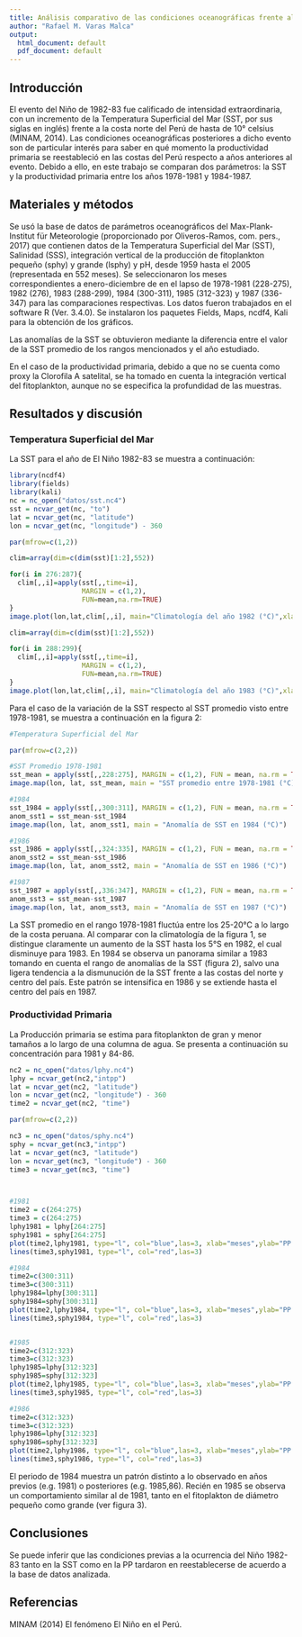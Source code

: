 ```yaml
---
title: Análisis comparativo de las condiciones oceanográficas frente al Perú antes y después de El Niño 1982-1983
author: "Rafael M. Varas Malca"
output:
  html_document: default
  pdf_document: default
---
```



## Introducción

El evento del Niño de 1982-83 fue calificado de intensidad extraordinaria, con un incremento de la Temperatura Superficial del Mar (SST, por sus siglas en inglés) frente a la costa norte del Perú de hasta de 10° celsius (MINAM, 2014). Las condiciones oceanográficas posteriores a dicho evento son de particular interés para saber en qué momento la productividad primaria se reestableció en las costas del Perú respecto a años anteriores al evento. Debido a ello, en este trabajo se comparan dos parámetros: la SST y la productividad primaria entre los años 1978-1981 y 1984-1987.


## Materiales y métodos

Se usó la base de datos de parámetros oceanográficos del Max-Plank-Institut für Meteorologie (proporcionado por Oliveros-Ramos, com. pers., 2017) que contienen datos de la Temperatura Superficial del Mar (SST), Salinidad (SSS), integración vertical de la producción de fitoplankton pequeño (sphy) y grande (lsphy) y pH, desde 1959 hasta el 2005 (representada en 552 meses). Se seleccionaron los meses correspondientes a enero-diciembre de en el lapso de 1978-1981 (228-275), 1982 (276), 1983 (288-299), 1984 (300-311), 1985 (312-323) y 1987 (336-347) para las comparaciones respectivas. Los datos fueron trabajados en el software R (Ver. 3.4.0). Se instalaron los paquetes Fields, Maps, ncdf4, Kali para la obtención de los gráficos.

Las anomalías de la SST se obtuvieron mediante la diferencia entre el valor de la SST promedio de los rangos mencionados y el año estudiado.

En el caso de la productividad primaria, debido a que no se cuenta como proxy la Clorofila A satelital, se ha tomado en cuenta la integración vertical del fitoplankton, aunque no se especifica la profundidad de las muestras.


## Resultados y discusión

### Temperatura Superficial del Mar

La SST para el año de El Niño 1982-83 se muestra a continuación:

```r

library(ncdf4)
library(fields)
library(kali)
nc = nc_open("datos/sst.nc4")
sst = ncvar_get(nc, "to")
lat = ncvar_get(nc, "latitude")
lon = ncvar_get(nc, "longitude") - 360

par(mfrow=c(1,2))

clim=array(dim=c(dim(sst)[1:2],552))

for(i in 276:287){
  clim[,,i]=apply(sst[,,time=i],
                  MARGIN = c(1,2),
                  FUN=mean,na.rm=TRUE)
}
image.plot(lon,lat,clim[,,i], main="Climatología del año 1982 (°C)",xlab="longitud", ylab="latitud")

clim=array(dim=c(dim(sst)[1:2],552))

for(i in 288:299){
  clim[,,i]=apply(sst[,,time=i],
                  MARGIN = c(1,2),
                  FUN=mean,na.rm=TRUE)
}
image.plot(lon,lat,clim[,,i], main="Climatología del año 1983 (°C)",xlab="longitud", ylab="latitud")

```

Para el caso de la variación de la SST respecto al SST promedio visto entre 1978-1981, se muestra a continuación en la figura 2:

```r


#Temperatura Superficial del Mar

par(mfrow=c(2,2))

#SST Promedio 1978-1981
sst_mean = apply(sst[,,228:275], MARGIN = c(1,2), FUN = mean, na.rm = TRUE)
image.map(lon, lat, sst_mean, main = "SST promedio entre 1978-1981 (°C)")

#1984
sst_1984 = apply(sst[,,300:311], MARGIN = c(1,2), FUN = mean, na.rm = TRUE)
anom_sst1 = sst_mean-sst_1984
image.map(lon, lat, anom_sst1, main = "Anomalía de SST en 1984 (°C)")

#1986
sst_1986 = apply(sst[,,324:335], MARGIN = c(1,2), FUN = mean, na.rm = TRUE)
anom_sst2 = sst_mean-sst_1986
image.map(lon, lat, anom_sst2, main = "Anomalía de SST en 1986 (°C)")

#1987
sst_1987 = apply(sst[,,336:347], MARGIN = c(1,2), FUN = mean, na.rm = TRUE)
anom_sst3 = sst_mean-sst_1987
image.map(lon, lat, anom_sst3, main = "Anomalía de SST en 1987 (°C)")

```

La SST promedio en el rango 1978-1981 fluctúa entre los 25-20°C a lo largo de la costa peruana. Al comparar con la climatología de la figura 1, se distingue claramente un aumento de la SST hasta los 5°S en 1982, el cual disminuye para 1983. En 1984 se observa un panorama similar a 1983 tomando en cuenta el rango de anomalías de la SST (figura 2), salvo una ligera tendencia a la dismunución de la SST frente a las costas del norte y centro del país. Este patrón se intensifica en 1986 y se extiende hasta el centro del país en 1987.


### Productividad Primaria

La Producción primaria se estima para fitoplankton de gran y menor tamaños a lo largo de una columna de agua. Se presenta a continuación su concentración para 1981 y 84-86.

```r

nc2 = nc_open("datos/lphy.nc4")
lphy = ncvar_get(nc2,"intpp")
lat = ncvar_get(nc2, "latitude")
lon = ncvar_get(nc2, "longitude") - 360
time2 = ncvar_get(nc2, "time")

par(mfrow=c(2,2))

nc3 = nc_open("datos/sphy.nc4")
sphy = ncvar_get(nc3,"intpp")
lat = ncvar_get(nc3, "latitude")
lon = ncvar_get(nc3, "longitude") - 360
time3 = ncvar_get(nc3, "time")



#1981
time2 = c(264:275)
time3 = c(264:275)
lphy1981 = lphy[264:275]
sphy1981 = sphy[264:275]
plot(time2,lphy1981, type="l", col="blue",las=3, xlab="meses",ylab="PP (molC m-2 s-1)", main = "Producción Primaria enero-diciembre 1981", cex.main=0.8, cex=0.5)
lines(time3,sphy1981, type="l", col="red",las=3)

#1984
time2=c(300:311)
time3=c(300:311)
lphy1984=lphy[300:311]
sphy1984=sphy[300:311]
plot(time2,lphy1984, type="l", col="blue",las=3, xlab="meses",ylab="PP (mol C m-2*s-1)", main = "Producción Primaria enero-diciembre 1984", cex.main=0.8, cex=0.5)
lines(time3,sphy1984, type="l", col="red",las=3)


#1985
time2=c(312:323)
time3=c(312:323)
lphy1985=lphy[312:323]
sphy1985=sphy[312:323]
plot(time2,lphy1985, type="l", col="blue",las=3, xlab="meses",ylab="PP (mol C m-2*s-1)", main = "Producción Primaria enero-diciembre 1985", cex.main=0.8, cex=0.5)
lines(time3,sphy1985, type="l", col="red",las=3)

#1986
time2=c(312:323)
time3=c(312:323)
lphy1986=lphy[312:323]
sphy1986=sphy[312:323]
plot(time2,lphy1986, type="l", col="blue",las=3, xlab="meses",ylab="PP (mol C m-2*s-1)", main = "Producción Primaria enero-diciembre 1986", cex.main=0.8, cex=0.5)
lines(time3,sphy1986, type="l", col="red",las=3)

```

El periodo de 1984 muestra un patrón distinto a lo observado en años previos (e.g. 1981) o posteriores (e.g. 1985,86). Recién en 1985 se observa un comportamiento similar al de 1981, tanto en el fitoplakton de diámetro pequeño como grande (ver figura 3).




## Conclusiones

Se puede inferir que las condiciones previas a la ocurrencia del Niño 1982-83 tanto en la SST como en la PP tardaron en reestablecerse de acuerdo a la base de datos analizada.


## Referencias
MINAM (2014) El fenómeno El Niño en el Perú.
